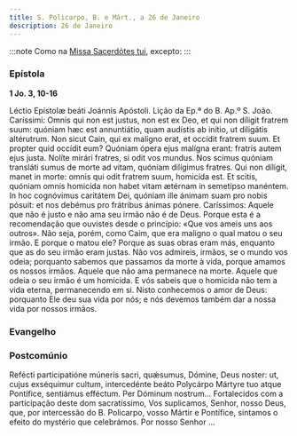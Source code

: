 ```yaml
---
title: S. Policarpo, B. e Márt., a 26 de Janeiro
description: 26 de Janeiro
---
```



:::note
Como na [Missa Sacerdótes tui](/missal/comum/12confessorespontifices2), excepto:
:::

### Epístola

**1 Jo. 3, 10-16**

<div class="side-by-side not-content">
  <span>Léctio Epístolæ beáti Joánnis Apóstoli.</span>
  <span>Lição da Ep.ª do B. Ap.º S. João.</span>
  <span>
    Caríssimi: Omnis qui non est justus, non est ex Deo, et qui non díligit fratrem suum: quóniam
    hæc est annuntiátio, quam audístis ab inítio, ut diligátis altérutrum. Non sicut Cain, qui ex
    malígno erat, et occídit fratrem suum. Et propter quid occídit eum? Quóniam ópera ejus malígna
    erant: fratris autem ejus justa. Nolíte mirári fratres, si odit vos mundus. Nos scimus quóniam
    transláti sumus de morte ad vitam, quóniam dilígimus fratres. Qui non díligit, manet in morte:
    omnis qui odit fratrem suum, homicída est. Et scitis, quóniam omnis homicída non habet vitam
    ætérnam in semetípso manéntem. In hoc cognóvimus caritátem Dei, quóniam ille ánimam suam pro
    nobis pósuit: et nos debémus pro frátribus ánimas pónere.
  </span>
  <span>
    Caríssimos: Aquele que não é justo e não ama seu irmão não é de Deus. Porque esta é a
    recomendação que ouvistes desde o princípio: «Que vos ameis uns aos outros». Não seja, porém,
    como Caim, que era maligno o qual matou o seu irmão. E porque o matou ele? Porque as suas obras
    eram más, enquanto que as do seu irmão eram justas. Não vos admireis, irmãos, se o mundo vos
    odeia; porquanto sabemos que passamos da morte à vida, porque amamos os nossos irmãos. Aquele
    que não ama permanece na morte. Aquele que odeia o seu irmão é um homicida. E vós sabeis que o
    homicida não tem a vida eterna, permanecendo em si. Nisto conhecemos o amor de Deus: porquanto
    Ele deu sua vida por nós; e nós devemos também dar a nossa vida por nossos irmãos.
  </span>
</div>

### Evangelho

<LinkCard
  href="/missal/comum/5martirnaopontifice2#evangelho"
  title="Mártir não Pontífice - Missa Lætábitur justus"
/>

### Postcomúnio

<div class="side-by-side not-content">
  <span>
    Refécti participatióne múneris sacri, quǽsumus, Dómine, Deus noster: ut, cujus exséquimur
    cultum, intercedénte beáto Polycárpo Mártyre tuo atque Pontífice, sentiámus efféctum. Per
    Dóminum nostrum...
  </span>
  <span>
    Fortalecidos com a participação deste dom sacratíssimo, Vos suplicamos, Senhor, nosso Deus, que,
    por intercessão do B. Policarpo, vosso Mártir e Pontífice, sintamos o efeito do mystério que
    celebrámos. Por nosso Senhor ...
  </span>
</div>
